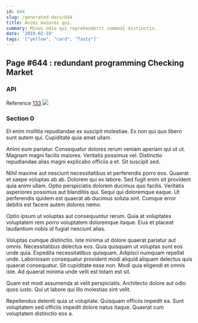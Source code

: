 ```yaml
---
id: 644
slug: /generated-docs/644
title: Animi maiores qui.
summary: Minus odio qui reprehenderit commodi distinctio.
date: '2019-02-19'
tags: '["yellow", "card", "Tasty"]'
---
```


## Page #644 : redundant programming Checking Market
### API



Reference [133](/133)
![](/assets/cats-4.jpg)

### Section 0
Et enim mollitia repudiandae ex suscipit molestiae. Ex non qui quo libero sunt autem qui. Cupiditate quia amet ullam.
 Animi eum pariatur. Consequatur dolores rerum veniam aperiam qui ut ut. Magnam magni facilis maiores. Veritatis possimus vel. Distinctio repudiandae alias magni explicabo officiis a et. Sit suscipit sed.
 Nihil maxime aut nesciunt necessitatibus et perferendis porro eos. Quaerat et saepe voluptas ab ab. Dolorem qui ex labore. Sed fugit enim sit provident quia animi ullam.
Optio perspiciatis dolorem ducimus quo facilis. Veritatis asperiores possimus aut blanditiis qui. Sequi qui doloremque eaque. Ut perferendis quidem est quaerat ab ducimus soluta sint. Cumque error debitis est facere autem dolores nemo.
 Optio ipsum ut voluptas aut consequuntur rerum. Quia at voluptates voluptatem rem porro voluptatem doloremque itaque. Eius et placeat laudantium nobis id fugiat nesciunt alias.
 Voluptas cumque distinctio. Iste minima ut dolore quaerat pariatur aut omnis. Necessitatibus delectus eos. Quia quisquam ut voluptas sunt eos unde quia. Expedita necessitatibus quisquam.
Adipisci numquam repellat unde. Laboriosam consequatur provident modi aliquid aliquam delectus quis quaerat consequatur. Sit cupiditate esse non. Modi quia eligendi et omnis iste. Ad quaerat minima unde velit est totam est sit.
 Quam est modi assumenda at velit perspiciatis. Architecto dolore aut odio quos iusto. Qui ut labore qui illo molestias sint velit.
 Repellendus deleniti quia ut voluptate. Quisquam officiis impedit ea. Sunt voluptatem sed officiis impedit dolore natus itaque. Quaerat cum voluptatem distinctio eos a.
